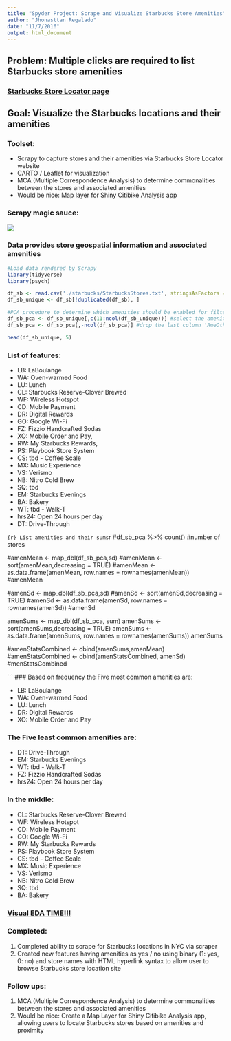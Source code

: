 ```yaml
---
title: "Spyder Project: Scrape and Visualize Starbucks Store Amenities"
author: "Jhonasttan Regalado"
date: "11/7/2016"
output: html_document
---
```


## Problem: Multiple clicks are required to list Starbucks store amenities 

### [Starbucks Store Locator page](https://www.starbucks.com/store-locator?map=39.635307,-101.337891,5z)

## Goal: Visualize the Starbucks locations and their amenities

### Toolset: 

* Scrapy to capture stores and their amenities via Starbucks Store Locator website
* CARTO / Leaflet for visualization
* MCA (Multiple Correspondence Analysis) to determine commonalities between the stores and associated amenities
* Would be nice: Map layer for Shiny Citibike Analysis app

### Scrapy magic sauce:
![](pythonSpyder.png) 


### Data provides store geospatial information and associated amenities

```r
#Load data rendered by Scrapy
library(tidyverse)
library(psych)

df_sb <- read.csv('./starbucks/StarbucksStores.txt', stringsAsFactors = FALSE)
df_sb_unique <- df_sb[!duplicated(df_sb), ]

#PCA procedure to determine which amenities should be enabled for filtering on the map
df_sb_pca <- df_sb_unique[,c(11:ncol(df_sb_unique))] #select the amenities columns
df_sb_pca <- df_sb_pca[,-ncol(df_sb_pca)] #drop the last column 'AmeOther'

head(df_sb_unique, 5)


```
### List of features:

* LB: LaBoulange
* WA: Oven-warmed Food
* LU: Lunch
* CL: Starbucks Reserve-Clover Brewed
* WF: Wireless Hotspot
* CD: Mobile Payment
* DR: Digital Rewards
* GO: Google Wi-Fi
* FZ: Fizzio Handcrafted Sodas
* XO: Mobile Order and Pay,
* RW: My Starbucks Rewards,
* PS: Playbook Store System
* CS: tbd - Coffee Scale
* MX: Music Experience
* VS: Verismo
* NB: Nitro Cold Brew
* SQ: tbd
* EM: Starbucks Evenings
* BA: Bakery
* WT: tbd - Walk-T
* hrs24: Open 24 hours per day
* DT: Drive-Through
    
```{r} List amenities and their sums
```r

#df_sb_pca %>% count() #number of stores

#amenMean <- map_dbl(df_sb_pca,sd)
#amenMean <- sort(amenMean,decreasing = TRUE)
#amenMean <- as.data.frame(amenMean, row.names = rownames(amenMean))
#amenMean

#amenSd <- map_dbl(df_sb_pca,sd)
#amenSd <- sort(amenSd,decreasing = TRUE)
#amenSd <- as.data.frame(amenSd, row.names = rownames(amenSd))
#amenSd

amenSums <- map_dbl(df_sb_pca, sum)
amenSums <- sort(amenSums,decreasing = TRUE)
amenSums <- as.data.frame(amenSums, row.names = rownames(amenSums))
amenSums

#amenStatsCombined <- cbind(amenSums,amenMean)
#amenStatsCombined <- cbind(amenStatsCombined, amenSd)
#menStatsCombined

```
### Based on frequency the Five most common amenities are:

* LB: LaBoulange
* WA: Oven-warmed Food
* LU: Lunch
* DR: Digital Rewards
* XO: Mobile Order and Pay

### The Five least common amenities are:

* DT: Drive-Through
* EM: Starbucks Evenings
* WT: tbd - Walk-T
* FZ: Fizzio Handcrafted Sodas
* hrs24: Open 24 hours per day

### In the middle:

* CL: Starbucks Reserve-Clover Brewed
* WF: Wireless Hotspot
* CD: Mobile Payment
* GO: Google Wi-Fi
* RW: My Starbucks Rewards
* PS: Playbook Store System
* CS: tbd - Coffee Scale
* MX: Music Experience
* VS: Verismo
* NB: Nitro Cold Brew
* SQ: tbd
* BA: Bakery

### [Visual EDA TIME!!!](https://jhonasttan.carto.com/viz/69f64b70-a6c8-11e6-8d32-0e233c30368f/public_map)

### Completed:

  1. Completed ability to scrape for Starbucks locations in NYC via scraper 
  2. Created new features having amenities as yes / no using binary (1: yes, 0: no) and store names with HTML hyperlink syntax to allow user to browse Starbucks store location site

### Follow ups:

  1. MCA (Multiple Correspondence Analysis) to determine commonalities between the stores and associated amenities
  2. Would be nice: Create a Map Layer for Shiny Citibike Analysis app, allowing users to locate Starbucks stores based on amenities and proximity
  
  
  
  